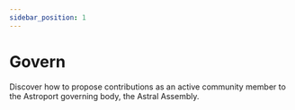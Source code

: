 ```yaml
---
sidebar_position: 1
---
```



# Govern

Discover how to propose contributions as an active community member to the Astroport governing body, the Astral Assembly.

<Cards
    title="Govern"
/>